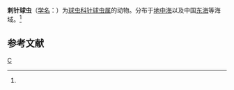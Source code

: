 {{Speciesbox
| taxon = Rhaphidozoum acuferum
| binomial_authority = (J. Muller, 1855)<ref name='id8956'>{{cite web| url =http://www.bioinfo.cn/db05/BjdwSpecies.php?action=view&id=8956| title =刺针球虫| work =《中国动物物种编目数据库》| publisher =中国科学院微生物研究所| author =中国科学院动物研究所| accessdate =2009-04-16| deadurl =yes| archiveurl =https://web.archive.org/web/20160305050753/http://www.bioinfo.cn/db05/BjdwSpecies.php?action=view&id=8956| archivedate =2016-03-05}}</ref>
}}

'''刺针球虫'''（[[学名|学名]]：{{lang|la|''Rhaphidozoum acuferum''}}）为[[球虫科|球虫科]][[针球虫属|针球虫属]]的动物。分布于[[地中海|地中海]]以及中国[[东海|东海]]等海域。<ref name='id8956'/>

== 参考文献 ==
{{reflist}}

{{Taxonbar|from=Q10898729}}

[[Category:针球虫属|C]]


{{放射虫小作品}}